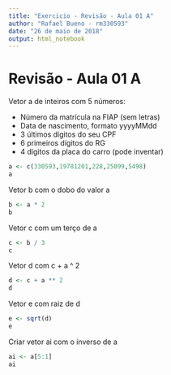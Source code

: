 ```yaml
---
title: "Exercicio - Revisão - Aula 01 A"
author: "Rafael Bueno - rm330593"
date: "26 de maio de 2018"
output: html_notebook
---
```


# Revisão - Aula 01 A

Vetor a de inteiros com 5 números:

* Número da matrícula na FIAP (sem letras)
* Data de nascimento, formato yyyyMMdd
* 3 últimos dígitos do seu CPF
* 6 primeiros dígitos do RG
* 4 dígitos da placa do carro (pode inventar)


```r
a <- c(330593,19781201,228,25099,5498)
a
```

Vetor b com o dobo do valor a

```r
b <- a * 2
b
```

Vetor c com um terço de a

```r
c <- b / 3
c
```

Vetor d com c + a ^ 2

```r
d <- c + a ** 2
d
```

Vetor e com raiz de d

```r
e <- sqrt(d)
e
```

Criar vetor ai com o inverso de a

```r
ai <- a[5:1]
ai
```




